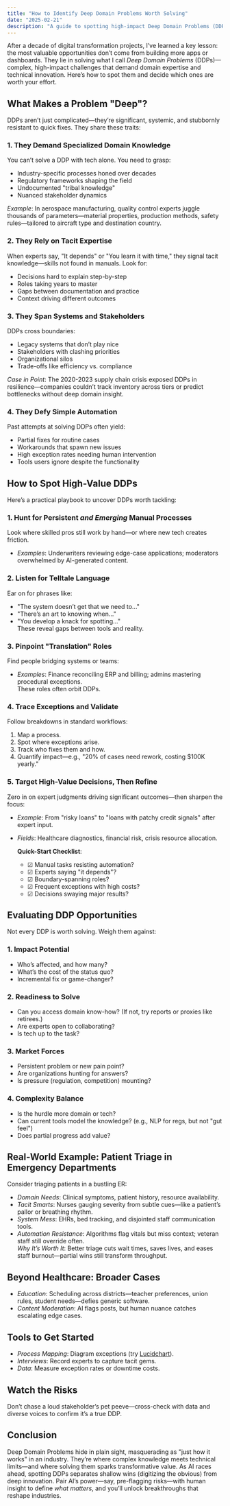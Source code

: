 ```yaml
---
title: "How to Identify Deep Domain Problems Worth Solving"
date: "2025-02-21"
description: "A guide to spotting high-impact Deep Domain Problems (DDPs) that demand expertise and innovation."
---
```


After a decade of digital transformation projects, I’ve learned a key lesson: the most valuable opportunities don’t come from building more apps or dashboards. They lie in solving what I call *Deep Domain Problems* (DDPs)—complex, high-impact challenges that demand domain expertise and technical innovation. Here’s how to spot them and decide which ones are worth your effort.

## What Makes a Problem "Deep"?  
DDPs aren’t just complicated—they’re significant, systemic, and stubbornly resistant to quick fixes. They share these traits:  

### 1. They Demand Specialized Domain Knowledge  
You can’t solve a DDP with tech alone. You need to grasp:  
- Industry-specific processes honed over decades  
- Regulatory frameworks shaping the field  
- Undocumented "tribal knowledge"  
- Nuanced stakeholder dynamics  

*Example*: In aerospace manufacturing, quality control experts juggle thousands of parameters—material properties, production methods, safety rules—tailored to aircraft type and destination country.  

### 2. They Rely on Tacit Expertise  
When experts say, "It depends" or "You learn it with time," they signal tacit knowledge—skills not found in manuals. Look for:  
- Decisions hard to explain step-by-step  
- Roles taking years to master  
- Gaps between documentation and practice  
- Context driving different outcomes  

### 3. They Span Systems and Stakeholders  
DDPs cross boundaries:  
- Legacy systems that don’t play nice  
- Stakeholders with clashing priorities  
- Organizational silos  
- Trade-offs like efficiency vs. compliance  

*Case in Point*: The 2020-2023 supply chain crisis exposed DDPs in resilience—companies couldn’t track inventory across tiers or predict bottlenecks without deep domain insight.  

### 4. They Defy Simple Automation  
Past attempts at solving DDPs often yield:  
- Partial fixes for routine cases  
- Workarounds that spawn new issues  
- High exception rates needing human intervention  
- Tools users ignore despite the functionality  

## How to Spot High-Value DDPs  
Here’s a practical playbook to uncover DDPs worth tackling:  

### 1. Hunt for Persistent *and Emerging* Manual Processes  
Look where skilled pros still work by hand—or where new tech creates friction.  
- *Examples*: Underwriters reviewing edge-case applications; moderators overwhelmed by AI-generated content.  

### 2. Listen for Telltale Language  
Ear on for phrases like:  
- "The system doesn’t get that we need to..."  
- "There’s an art to knowing when..."  
- "You develop a knack for spotting..."  
These reveal gaps between tools and reality.  

### 3. Pinpoint "Translation" Roles  
Find people bridging systems or teams:  
- *Examples*: Finance reconciling ERP and billing; admins mastering procedural exceptions.  
These roles often orbit DDPs.  

### 4. Trace Exceptions and Validate  
Follow breakdowns in standard workflows:  
1. Map a process.  
2. Spot where exceptions arise.  
3. Track who fixes them and how.  
4. Quantify impact—e.g., "20% of cases need rework, costing $100K yearly."  

### 5. Target High-Value Decisions, Then Refine  
Zero in on expert judgments driving significant outcomes—then sharpen the focus:  
- *Example*: From "risky loans" to "loans with patchy credit signals" after expert input.  
- *Fields*: Healthcare diagnostics, financial risk, crisis resource allocation.  

  **Quick-Start Checklist**:  
  - ☑ Manual tasks resisting automation?  
  - ☑ Experts saying "it depends"?  
  - ☑ Boundary-spanning roles?  
  - ☑ Frequent exceptions with high costs?  
  - ☑ Decisions swaying major results?  

## Evaluating DDP Opportunities  
Not every DDP is worth solving. Weigh them against:  

### 1. Impact Potential  
- Who’s affected, and how many?  
- What’s the cost of the status quo?  
- Incremental fix or game-changer?  

### 2. Readiness to Solve  
- Can you access domain know-how? (If not, try reports or proxies like retirees.)  
- Are experts open to collaborating?  
- Is tech up to the task?  

### 3. Market Forces  
- Persistent problem or new pain point?  
- Are organizations hunting for answers?  
- Is pressure (regulation, competition) mounting?  

### 4. Complexity Balance  
- Is the hurdle more domain or tech?  
- Can current tools model the knowledge? (e.g., NLP for regs, but not "gut feel")  
- Does partial progress add value?  

## Real-World Example: Patient Triage in Emergency Departments  
Consider triaging patients in a bustling ER:  
- *Domain Needs*: Clinical symptoms, patient history, resource availability.  
- *Tacit Smarts*: Nurses gauging severity from subtle cues—like a patient’s pallor or breathing rhythm.  
- *System Mess*: EHRs, bed tracking, and disjointed staff communication tools.  
- *Automation Resistance*: Algorithms flag vitals but miss context; veteran staff still override often.  
*Why It’s Worth It*: Better triage cuts wait times, saves lives, and eases staff burnout—partial wins still transform throughput.  

## Beyond Healthcare: Broader Cases  
- *Education*: Scheduling across districts—teacher preferences, union rules, student needs—defies generic software.  
- *Content Moderation*: AI flags posts, but human nuance catches escalating edge cases.  

## Tools to Get Started  
- *Process Mapping*: Diagram exceptions (try [Lucidchart](https://www.lucidchart.com)).  
- *Interviews*: Record experts to capture tacit gems.  
- *Data*: Measure exception rates or downtime costs.  

## Watch the Risks  
Don’t chase a loud stakeholder’s pet peeve—cross-check with data and diverse voices to confirm it’s a true DDP.  

## Conclusion  
Deep Domain Problems hide in plain sight, masquerading as "just how it works" in an industry. They’re where complex knowledge meets technical limits—and where solving them sparks transformative value. As AI races ahead, spotting DDPs separates shallow wins (digitizing the obvious) from deep innovation. Pair AI’s power—say, pre-flagging risks—with human insight to define *what matters*, and you’ll unlock breakthroughs that reshape industries.  

